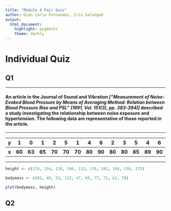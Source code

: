 ```yaml
---
title: "Module 4 Pair Quiz"
author: Gian Carlo Fernandez, Iris Salangad
output: 
  html_document:
    highlight: pygments
    theme: darkly
---
```


# Individual Quiz {.tabset}

## Q1

-------------------------------------------------------------------------------------

#### An article in the Journal of Sound and Vibration *[“Measurement of Noise-Evoked Blood Pressure by Means of Averaging Method: Relation between Blood Pressure Rise and PSL” (1991, Vol. 151(3), pp. 383-394)]* described a study investigating the relationship between noise exposure and hypertension. The following data are representative of those reported in the article.

-------------------------------------------------------------------------------------

<table style="width:100%"; border: 5px>
  <tr>
    <th>y</th>
    <th>1</th>
    <th>0</th>
    <th>1</th>
    <th>2</th>
    <th>5</th>
    <th>1</th>
    <th>4</th>
    <th>6</th>
    <th>2</th>
    <th>3</th>
    <th>5</th>
    <th>4</th>
    <th>6</th>
    <th>8</th>
    <th>4</th>
    <th>5</th>
    <th>7</th>
    <th>9</th>
    <th>7</th>
    <th>6</th>
  </tr>
 <tr>
    <th>x</th>
    <th>60</th>
    <th>63</th>
    <th>65</th>
    <th>70</th>
    <th>70</th>
    <th>70</th>
    <th>80</th>
    <th>90</th>
    <th>80</th>
    <th>80</th>
    <th>85</th>
    <th>89</th>
    <th>90</th>
    <th>90</th>
    <th>90</th>
    <th>90</th>
    <th>94</th>
    <th>100</th>
    <th>100</th>
    <th>100</th>
  </tr>
</table>

-------------------------------------------------------------------------------------

```r
height <- c(176, 154, 138, 196, 132, 176, 181, 169, 150, 175)

bodymass <- c(82, 49, 53, 112, 47, 69, 77, 71, 62, 78)

plot(bodymass, height)
```

## Q2
